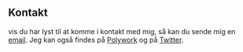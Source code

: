 ## Kontakt

vis du har lyst til at komme i kontakt med mig, så kan du sende mig en [email](mailto:mail@nicobachner.com). Jeg kan også findes på [Polywork](https://www.polywork.com/nico_b) og på [Twitter](https://twitter.com/nico_bachner).
